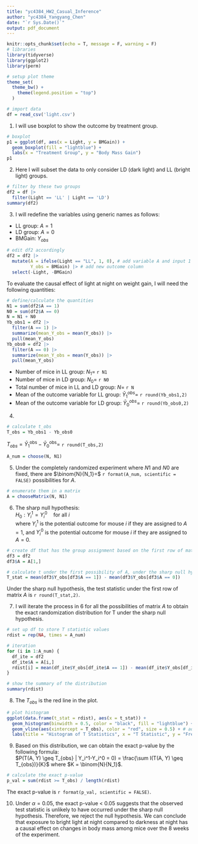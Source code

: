 ```yaml
---
title: "yc4384_HW2_Casual_Inference"
author: "yc4384_Yangyang_Chen"
date: "`r Sys.Date()`"
output: pdf_document
---
```

```r
knitr::opts_chunk$set(echo = T, message = F, warning = F)
# libraries
library(tidyverse)
library(ggplot2)
library(perm)

# setup plot theme
theme_set(
  theme_bw() +
    theme(legend.position = "top")
  )

# import data
df = read_csv('light.csv') 
```

1. I will use boxplot to show the outcome by treatment group.
```r
# boxplot
p1 = ggplot(df, aes(x = Light, y = BMGain)) +
  geom_boxplot(fill = "lightblue") +
  labs(x = "Treatment Group", y = "Body Mass Gain")
p1
```

2. Here I will subset the data to only consider LD (dark light) and LL (bright light) groups.
```r
# filter by these two groups
df2 = df |>
  filter(Light == 'LL' | Light == 'LD')
summary(df2)
```

3. I will redefine the variables using generic names as follows:
- LL group: $A=1$
- LD group: $A=0$
- BMGain: $Y_{obs}$  
```r
# edit df2 accordingly
df2 = df2 |>
  mutate(A = ifelse(Light == "LL", 1, 0), # add variable A and input 1 for LL, 0 for LD group
         Y_obs = BMGain) |> # add new outcome column
  select(-Light, -BMGain)
```

To evaluate the causal effect of light at night on weight gain, I will need the following quantities:  
```r
# define/calculate the quantities
N1 = sum(df2$A == 1) 
N0 = sum(df2$A == 0) 
N = N1 + N0 
Yb_obs1 = df2 |>
  filter(A == 1) |>
  summarize(mean_Y_obs = mean(Y_obs)) |>
  pull(mean_Y_obs)
Yb_obs0 = df2 |>
  filter(A == 0) |>
  summarize(mean_Y_obs = mean(Y_obs)) |>
  pull(mean_Y_obs)
```
- Number of mice in LL group: $N_1=$ `r N1`
- Number of mice in LD group: $N_0=$ `r N0`
- Total number of mice in LL and LD group: $N=$ `r N`
- Mean of the outcome variable for LL group: $\bar{Y}_1^{obs}=$ `r round(Yb_obs1,2)` 
- Mean of the outcome variable for LD group: $\bar{Y}_0^{obs}=$ `r round(Yb_obs0,2)`  

4. 
```r
# calculate t_obs
T_obs = Yb_obs1 - Yb_obs0
```
$T_{obs}=\bar{Y}_1^{\text{obs}} - \bar{Y}_0^{\text{obs}}=$ `r round(T_obs,2)`

```r
A_num = choose(N, N1)
```
5. Under the completely randomized experiment where $N1$ and $N0$ are fixed, there are $\binom{N}{N_1}=$ `r format(A_num, scientific = FALSE)` possibilities for $A$.
```r
# enumerate them in a matrix
A = chooseMatrix(N, N1)
```

6. The sharp null hypothesis:  
$H_0: Y_i^1 = Y_i^0 \quad \text{for all } i$  
where $Y_i^1$ is the potential outcome for mouse $i$ if they are assigned to $A=1$, and $Y_i^0$ is the potential outcome for mouse $i$ if they are assigned to $A=0$.
```r
# create df that has the group assignment based on the first row of matrix A
df3 = df2 
df3$A = A[1,]  

# calculate t under the first possibility of A, under the sharp null hypothesis
T_stat = mean(df3$Y_obs[df3$A == 1]) - mean(df3$Y_obs[df3$A == 0])
```
Under the sharp null hypothesis, the test statistic under the first row of matrix $A$ is `r round(T_stat,2)`.

7. I will iterate the process in 6 for all the possibilities of matrix $A$ to obtain the exact randomization distribution for T under the sharp null hypothesis.  
```r
# set up df to store T statistic values
rdist = rep(NA, times = A_num)

# iteration
for (i in 1:A_num) {
  df_ite = df2
  df_ite$A = A[i,]
  rdist[i] = mean(df_ite$Y_obs[df_ite$A == 1]) - mean(df_ite$Y_obs[df_ite$A == 0])
}

# show the summary of the distribution
summary(rdist)
```

8. The $T_{obs}$ is the red line in the plot.
```r
# plot histogram
ggplot(data.frame(t_stat = rdist), aes(x = t_stat)) +
  geom_histogram(binwidth = 0.5, color = "black", fill = "lightblue") +
  geom_vline(aes(xintercept = T_obs), color = "red", size = 0.5) + # add T_obs line
  labs(title = "Histogram of T Statistics", x = "T Statistic", y = "Frequency")
```

9. Based on this distribution, we can obtain the exact p-value by the following formula:  
$P(T(A, Y) \geq T_{obs} | Y_i^1-Y_i^0 = 0) = \frac{\sum I(T(A, Y) \geq T_{obs})}{K}$ where $K = \binom{N}{N_1}$.
```r
# calculate the exact p-value
p_val = sum(rdist >= T_obs) / length(rdist)
```
The exact p-value is `r format(p_val, scientific = FALSE)`.

10. Under $\alpha=0.05$, the exact p-value < 0.05 suggests that the observed test statistic is unlikely to have occurred under the sharp null hypothesis. Therefore, we reject the null hypothesis. We can conclude that exposure to bright light at night compared to darkness at night has a causal effect on changes in body mass among mice over the 8 weeks of the experiment.